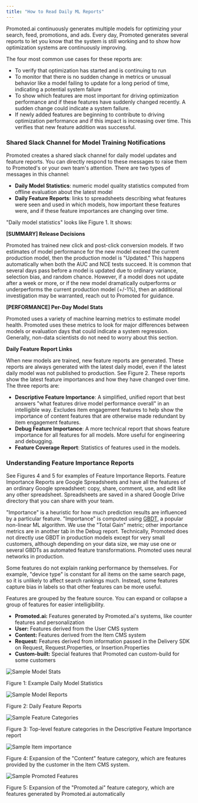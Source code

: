 ```yaml
---
title: "How to Read Daily ML Reports"
---
```


Promoted.ai continuously generates multiple models for optimizing your search, feed, promotions, and ads. Every day, Promoted generates several reports to let you know that the system is still working and to show how optimization systems are continuously improving.

The four most common use cases for these reports are:

* To verify that optimization has started and is continuing to run
* To monitor that there is no sudden change in metrics or unusual behavior like a model failing to update for a long period of time, indicating a potential system failure
* To show which features are most important for driving optimization performance and if these features have suddenly changed recently. A sudden change could indicate a system failure.
* If newly added features are beginning to contribute to driving optimization performance and if this impact is increasing over time. This verifies that new feature addition was successful.

### Shared Slack Channel for Model Training Notifications

Promoted creates a shared slack channel for daily model updates and feature reports. You can directly respond to these messages to raise them to Promoted's or your own team's attention. There are two types of messages in this channel:

* **Daily Model Statistics**: numeric model quality statistics computed from offline evaluation about the latest model
* **Daily Feature Reports**: links to spreadsheets describing what features were seen and used in which models, how important these features were, and if these feature importances are changing over time.

"Daily model statistics" looks like Figure 1\. It shows:

**\[SUMMARY\] Release Decisions**

Promoted has trained new click and post-click conversion models. If two estimates of model performance for the new model exceed the current production model, then the production model is "Updated." This happens automatically when both the AUC and NCE tests succeed. It is common that several days pass before a model is updated due to ordinary variance, selection bias, and random chance. However, if a model does not update after a week or more, or if the new model dramatically outperforms or underperforms the current production model (+/-1%), then an additional investigation may be warranted, reach out to Promoted for guidance. 

**\[PERFORMANCE\] Per-Day Model Stats**

Promoted uses a variety of machine learning metrics to estimate model health. Promoted uses these metrics to look for major differences between models or evaluation days that could indicate a system regression. Generally, non-data scientists do not need to worry about this section.

**Daily Feature Report Links**

When new models are trained, new feature reports are generated. These reports are always generated with the latest daily model, even if the latest daily model was not published to production. See Figure 2\. These reports show the latest feature importances and how they have changed over time. The three reports are:

* **Descriptive Feature Importance**: A simplified, unified report that best answers "what features drive model performance overall" in an intelligible way. Excludes item engagement features to help show the importance of content features that are otherwise made redundant by item engagement features.
* **Debug Feature Importance**: A more technical report that shows feature importance for all features for all models. More useful for engineering and debugging.
* **Feature Coverage Report**: Statistics of features used in the models.

### Understanding Feature Importance Reports

See Figures 4 and 5 for examples of Feature Importance Reports. Feature Importance Reports are Google Spreadsheets and have all the features of an ordinary Google spreadsheet: copy, share, comment, use, and edit like any other spreadsheet. Spreadsheets are saved in a shared Google Drive directory that you can share with your team.

"Importance" is a heuristic for how much prediction results are influenced by a particular feature. "Importance" is computed using [GBDT](https://inria.github.io/scikit-learn-mooc/python%5Fscripts/ensemble%5Fgradient%5Fboosting.html), a popular non-linear ML algorithm. We use the "Total Gain" metric; other importance metrics are in another tab in the Debug report. Technically, Promoted does not directly use GBDT in production models except for very small customers, although depending on your data size, we may use one or several GBDTs as automated feature transformations. Promoted uses neural networks in production.

Some features do not explain ranking performance by themselves. For example, "device type" is constant for all items on the same search page, so it is unlikely to affect search rankings much. Instead, some features capture bias in labels so that other features can be more useful.

Features are grouped by the feature source. You can expand or collapse a group of features for easier intelligibility.

* **Promoted.ai:** Features generated by Promoted.ai's systems, like counter features and personalization
* **User:** Features derived from the User CMS system
* **Content:** Features derived from the Item CMS system
* **Request:** Features derived from information passed in the Delivery SDK on Request, Request.Properties, or Insertion.Properties
* **Custom-built:** Special features that Promoted can custom-build for some customers

![Sample Model Stats](/images/daily-reports-1.png)

Figure 1: Example Daily Model Statistics

![Sample Model Reports](/images/634f8838df9f12bd96b6a43b_Daily%20model%20reports.png)

Figure 2: Daily Feature Reports

![Sample Feature Categories](/images/634f896c1b32fea9b732a47f_feature%20categories.png)

Figure 3: Top-level feature categories in the Descriptive Feature Importance report

![Sample Item importance](/images/634f8894df9f12634eb6a784_example%20features%20item%20cms.png)

Figure 4: Expansion of the "Content" feature category, which are features provided by the customer in the Item CMS system.

![Sample Promoted Features](/images/634f88b3cbcc1602651b7d44_example%20features%20promoted.png)

Figure 5: Expansion of the "Promoted.ai" feature category, which are features generated by Promoted.ai automatically